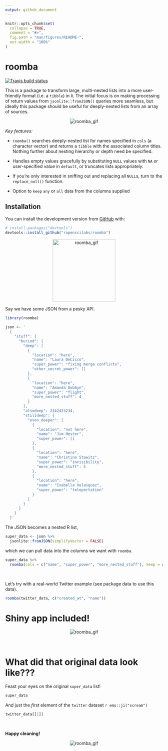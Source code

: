 ```yaml
---
output: github_document
---
```


```r
knitr::opts_chunk$set(
  collapse = TRUE,
  comment = "#>",
  fig.path = "man/figures/README-",
  out.width = "100%"
)
```

# roomba
[![Travis build status](https://travis-ci.com/ropenscilabs/roomba.svg?branch=master)](https://travis-ci.com/ropenscilabs/roomba)


This is a package to transform large, multi-nested lists into a more user-friendly format (i.e. a `tibble`) in `R`. The initial focus is on making processing of return values from `jsonlite::fromJSON()` queries more seamless, but ideally this package should be useful for deeply-nested lists from an array of sources.


<!-- ![roomba_gif](https://media.giphy.com/media/mwMowfcaEcvpm/giphy.gif) -->

<p align="center">
  <img src="https://media.giphy.com/media/mP9hvHDhy4E9i/giphy.gif" alt="roomba_gif">
</p>


*Key features:*


* `roomba()` searches deeply-nested list for names specified in `cols` (a character vector) and returns a `tibble` with the associated column titles. Nothing further about nesting hierarchy or depth need be specified.

* Handles empty values gracefully by substituting `NULL` values with  `NA` or user-specified value in `default`, or truncates lists appropriately. 

* If you're only interested in sniffing out and replacing all `NULL`s, turn to the `replace_null()` function.

* Option to `keep` `any` or `all` data from the columns supplied

## Installation

You can install the development version from [GitHub](https://github.com/) with:

```r
# install.packages("devtools")
devtools::install_github("ropenscilabs/roomba")
```

<p align="center">
  <img src="./img/sticker.png" alt="roomba_gif" height="200px">
</p>

Say we have some JSON from a pesky API.

```r
library(roomba)

json <- '
  {
    "stuff": {
      "buried": {
        "deep": [
          {
            "location": "here",
            "name": "Laura DeCicco",
            "super_power": "fixing merge conflicts",
            "other_secret_power": []
          },
          {
            "location": "here",
            "name": "Amanda Dobbyn",
            "super_power": "flight",
            "more_nested_stuff": 4
          }
        ],
        "alsodeep": 2342423234,
        "stilldeep": {
          "even_deeper": [
            {
              "location": "not here",
              "name": "Jim Hester",
              "super_power": []
            },
            {
              "location": "here",
              "name": "Christine Stawitz",
              "super_power": "invisibility",
              "more_nested_stuff": 5
            },
            {
              "location": "here",
              "name": "Isabella Velasquez",
              "super_power": "teleportation"
            }
          ]
        }
      }
    }
  }'
```

The JSON becomes a nested R list,

```r
super_data <- json %>% 
  jsonlite::fromJSON(simplifyVector = FALSE) 
```

which we can pull data into the columns we want with `roomba`.

```r
super_data %>%
  roomba(cols = c("name", "super_power", "more_nested_stuff"), keep = any)
```


<br>

Let's try with a real-world Twitter example (see package data to use this data).


```r
roomba(twitter_data, c("created_at", "name"))
```

# Shiny app included!

<p align="center">
  <img src="images/shinydemo.gif" alt="roomba_gif">
</p>

<br>

# What did that original data look like???

Feast your eyes on the original `super_data` list!

```r
super_data
```

And just the *first* element of the `twitter` dataset `r emo::ji("scream")`

```r
twitter_data[[1]]
```


<br>

**Happy cleaning!**

<p align="center">
  <img src="https://media.giphy.com/media/mwMowfcaEcvpm/giphy.gif" alt="roomba_gif">
</p>
